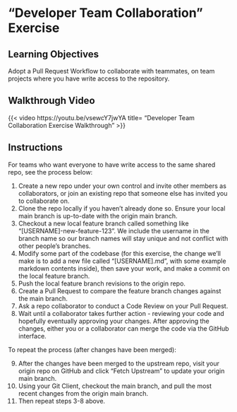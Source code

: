 # "Developer Team Collaboration" Exercise

## Learning Objectives

Adopt a Pull Request Workflow to collaborate with teammates, on team projects where you have write access to the repository.

## Walkthrough Video

{{< video https://youtu.be/vsewcY7jwYA
    title= "Developer Team Collaboration Exercise Walkthrough" >}}

## Instructions

For teams who want everyone to have write access to the same shared repo, see the process below:

  1. Create a new repo under your own control and invite other members as collaborators, or join an existing repo that someone else has invited you to collaborate on.
  2. Clone the repo locally if you haven't already done so. Ensure your local main branch is up-to-date with the origin main branch.
  3. Checkout a new local feature branch called something like "[USERNAME]-new-feature-123". We include the username in the branch name so our branch names will stay unique and not conflict with other people's branches.
  4. Modify some part of the codebase (for this exercise, the change we'll make is to add a new file called "[USERNAME].md", with some example markdown contents inside), then save your work, and make a commit on the local feature branch.
  5. Push the local feature branch revisions to the origin repo.
  6. Create a Pull Request to compare the feature branch changes against the main branch.
  7. Ask a repo collaborator to conduct a Code Review on your Pull Request.
  8. Wait until a collaborator takes further action - reviewing your code and hopefully eventually approving your changes. After approving the changes, either you or a collaborator can merge the code via the GitHub interface.

To repeat the process (after changes have been merged):

  9.  After the changes have been merged to the upstream repo, visit your origin repo on GitHub and click "Fetch Upstream" to update your origin main branch.
  10. Using your Git Client, checkout the main branch, and pull the most recent changes from the origin main branch.
  11. Then repeat steps 3-8 above.
